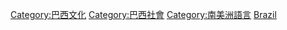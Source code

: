 {{Commons cat|Languages of Brazil}}

[[Category:巴西文化|Category:巴西文化]]
[[Category:巴西社會|Category:巴西社會]]
[[Category:南美洲語言|Category:南美洲語言]]
[[Category:各國語言|Brazil]]